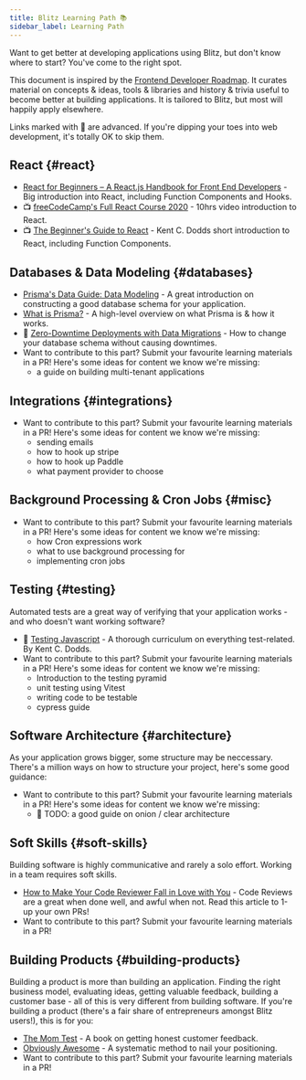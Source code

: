 ```yaml
---
title: Blitz Learning Path 📚
sidebar_label: Learning Path
---
```


Want to get better at developing applications using Blitz, but don't know
where to start? You've come to the right spot.

This document is inspired by the
[Frontend Developer Roadmap](https://roadmap.sh/frontend). It curates
material on concepts & ideas, tools & libraries and history & trivia
useful to become better at building applications. It is tailored to Blitz,
but most will happily apply elsewhere.

<Card type="info">

Links marked with 🥷 are advanced. If you're dipping your toes into web
development, it's totally OK to skip them.

</Card>

## React {#react}

- [React for Beginners – A React.js Handbook for Front End Developers](https://www.freecodecamp.org/news/react-beginner-handbook) -
  Big introduction into React, including Function Components and Hooks.
- 📺
  [freeCodeCamp's Full React Course 2020](https://www.youtube.com/watch?v=4UZrsTqkcW4) -
  10hrs video introduction to React.
- 📺
  [The Beginner's Guide to React](https://egghead.io/courses/the-beginner-s-guide-to-react) -
  Kent C. Dodds short introduction to React, including Function
  Components.

## Databases & Data Modeling {#databases}

- [Prisma's Data Guide: Data Modeling](https://www.prisma.io/dataguide/datamodeling) -
  A great introduction on constructing a good database schema for your
  application.
- [What is Prisma?](https://www.prisma.io/docs/concepts/overview/what-is-prisma) -
  A high-level overview on what Prisma is & how it works.
- 🥷
  [Zero-Downtime Deployments with Data Migrations](https://engineering.wework.com/zero-downtime-deployments-with-data-migrations-2e337df48b8f) -
  How to change your database schema without causing downtimes.
- Want to contribute to this part? Submit your favourite learning
  materials in a PR! Here's some ideas for content we know we're missing:
  - a guide on building multi-tenant applications

## Integrations {#integrations}

- Want to contribute to this part? Submit your favourite learning
  materials in a PR! Here's some ideas for content we know we're missing:
  - sending emails
  - how to hook up stripe
  - how to hook up Paddle
  - what payment provider to choose

## Background Processing & Cron Jobs {#misc}

- Want to contribute to this part? Submit your favourite learning
  materials in a PR! Here's some ideas for content we know we're missing:
  - how Cron expressions work
  - what to use background processing for
  - implementing cron jobs

## Testing {#testing}

Automated tests are a great way of verifying that your application works -
and who doesn't want working software?

- 💸 [Testing Javascript](https://testingjavascript.com) - A thorough
  curriculum on everything test-related. By Kent C. Dodds.
- Want to contribute to this part? Submit your favourite learning
  materials in a PR! Here's some ideas for content we know we're missing:
  - Introduction to the testing pyramid
  - unit testing using Vitest
  - writing code to be testable
  - cypress guide

## Software Architecture {#architecture}

As your application grows bigger, some structure may be neccessary.
There's a million ways on how to structure your project, here's some good
guidance:

- Want to contribute to this part? Submit your favourite learning
  materials in a PR! Here's some ideas for content we know we're missing:
  - 🥷 TODO: a good guide on onion / clear architecture

## Soft Skills {#soft-skills}

Building software is highly communicative and rarely a solo effort.
Working in a team requires soft skills.

- [How to Make Your Code Reviewer Fall in Love with You](https://mtlynch.io/code-review-love/) -
  Code Reviews are a great when done well, and awful when not. Read this
  article to 1-up your own PRs!
- Want to contribute to this part? Submit your favourite learning
  materials in a PR!

## Building Products {#building-products}

Building a product is more than building an application. Finding the right
business model, evaluating ideas, getting valuable feedback, building a
customer base - all of this is very different from building software. If
you're building a product (there's a fair share of entrepreneurs amongst
Blitz users!), this is for you:

<!--alex disable dad-mom -->

- [The Mom Test](http://momtestbook.com) - A book on getting honest
  customer feedback.
- [Obviously Awesome](https://www.aprildunford.com/books) - A systematic method to nail your positioning.
- Want to contribute to this part? Submit your favourite learning
  materials in a PR!

<!--alex enable dad-mom -->
